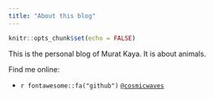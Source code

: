 ```yaml
---
title: "About this blog"
---
```


```r
knitr::opts_chunk$set(echo = FALSE)
```

This is the personal blog of Murat Kaya. It is about animals.

Find me online:

  - `r fontawesome::fa("github")` [`@cosmicwaves`](https://github.com/cosmicwaves)
